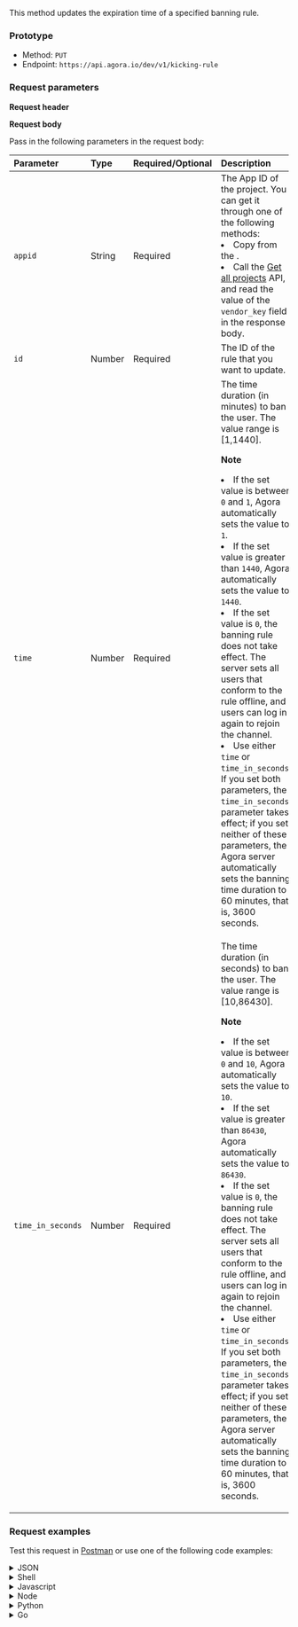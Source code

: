 
This method updates the expiration time of a specified banning rule.

### Prototype

- Method: `PUT`
- Endpoint: `https://api.agora.io/dev/v1/kicking-rule`

### Request parameters

**Request header**

<Authorization/>

**Request body**

Pass in the following parameters in the request body:

| Parameter     | Type |Required/Optional  | Description                     |
| :---------------- | :-----|:-----  | :--------------------------------------- |
| `appid`           | String | Required | The App ID of the project. You can get it through one of the following methods:<li>Copy from the <Link to="{{Global.AGORA_CONSOLE_URL}}"><Vg k="CONSOLE" /></Link>.</li><li> Call the [Get all projects](/interactive-live-streaming/reference/agora-console-rest-api#get-all-projects) API, and read the value of the `vendor_key` field in the response body.</li>          |
| `id`              | Number | Required |The ID of the rule that you want to update.                                |
| `time`            | Number | Required | The time duration (in minutes) to ban the user. The value range is [1,1440].<p> **Note**<li>If the set value is between `0` and `1`, Agora automatically sets the value to `1`.</li><li>If the set value is greater than `1440`, Agora automatically sets the value to `1440`.</li><li>If the set value is `0`, the banning rule does not take effect. The server sets all users that conform to the rule offline, and users can log in again to rejoin the channel.</li><li>Use either `time` or `time_in_seconds`. If you set both parameters, the `time_in_seconds` parameter takes effect; if you set neither of these parameters, the Agora server automatically sets the banning time duration to 60 minutes, that is, 3600 seconds.</li></p>|
| `time_in_seconds` | Number | Required | The time duration (in seconds) to ban the user. The value range is [10,86430].<p>**Note**<li>If the set value is between `0` and `10`, Agora automatically sets the value to `10`.</li><li>If the set value is greater than `86430`, Agora automatically sets the value to `86430`.</li><li>If the set value is `0`, the banning rule does not take effect. The server sets all users that conform to the rule offline, and users can log in again to rejoin the channel.</li><li>Use either `time` or `time_in_seconds`. If you set both parameters, the `time_in_seconds` parameter takes effect; if you set neither of these parameters, the Agora server automatically sets the banning time duration to 60 minutes, that is, 3600 seconds.</li></p> |

### Request examples
Test this request in [Postman](https://documenter.getpostman.com/view/6319646/SVSLr9AM#ed57bf68-671c-4a1d-93ed-e545d9901745) or use one of the following code examples:

<details>
<summary>JSON</summary>

<CodeBlock language="json" showLineNumbers>
  {`{
  "appid": "4855xxxxxxxxxxxxxxxxxxxxxxxxeae2",
  "id": 1953,
  "time": 60
}`}
</CodeBlock>
</details>

<details>
<summary>Shell</summary>

  - <details>
    <summary>curl</summary>

    <CodeBlock language="shell" showLineNumbers>
      {`curl --request PUT \\
                   --url http://api.sd-rtn.com/dev/v1/kicking-rule \\
                   --header 'Accept: application/json' \\
                   --header 'Authorization: ' \\
                   --header 'Content-Type: application/json' \\
                   --data '{
                   "appid": "4855xxxxxxxxxxxxxxxxxxxxxxxxeae2",
                   "id": 1953,
                   "time": 60
                 }'`}
    </CodeBlock>
    </details>

  - <details>
    <summary>HTTPie</summary>

    <CodeBlock language="shell" showLineNumbers>
      {`echo '{
      "appid": "4855xxxxxxxxxxxxxxxxxxxxxxxxeae2",
      "id": 1953,
      "time": 60
    }' |  \\
      http PUT http://api.sd-rtn.com/dev/v1/kicking-rule \\
      Accept:application/json \\
      Authorization:'' \\
      Content-Type:application/json`}
    </CodeBlock>
    </details>

  - <details>
    <summary>wget</summary>

    <CodeBlock language="shell" showLineNumbers>
      {`wget --quiet \\
      --method PUT \\
      --header 'Authorization: ' \\
      --header 'Content-Type: application/json' \\
      --header 'Accept: application/json' \\
      --body-data '{\n  "appid": "4855xxxxxxxxxxxxxxxxxxxxxxxxeae2",\n  "id": 1953,\n  "time": 60\n}' \\
      --output-document \\
      - http://api.sd-rtn.com/dev/v1/kicking-rule`}
    </CodeBlock>
    </details>
</details>

<details>
<summary>Javascript</summary>

  - <details>
    <summary>Fetch</summary>

    <CodeBlock language="js" showLineNumbers>
      {`const url = 'http://api.sd-rtn.com/dev/v1/kicking-rule';
    const options = {
      method: 'PUT',
      headers: {
        Authorization: '',
        'Content-Type': 'application/json',
        Accept: 'application/json'
      },
      body: '{"appid":"4855xxxxxxxxxxxxxxxxxxxxxxxxeae2","id":1953,"time":60}'
    };

    try {
      const response = await fetch(url, options);
      const data = await response.json();
      console.log(data);
    } catch (error) {
      console.error(error);
    }`}
    </CodeBlock>
    </details>

  - <details>
    <summary>XMLHTTPRequest</summary>

    <CodeBlock language="js" showLineNumbers>
      {`const data = JSON.stringify({
      appid: '4855xxxxxxxxxxxxxxxxxxxxxxxxeae2',
      id: 1953,
      time: 60
    });

    const xhr = new XMLHttpRequest();
    xhr.withCredentials = true;

    xhr.addEventListener('readystatechange', function () {
      if (this.readyState === this.DONE) {
        console.log(this.responseText);
      }
    });

    xhr.open('PUT', 'http://api.sd-rtn.com/dev/v1/kicking-rule');
    xhr.setRequestHeader('Authorization', '');
    xhr.setRequestHeader('Content-Type', 'application/json');
    xhr.setRequestHeader('Accept', 'application/json');

    xhr.send(data);`}
    </CodeBlock>
    </details>

  - <details>
    <summary>jQuery</summary>

    <CodeBlock language="js" showLineNumbers>
      {`const settings = {
      async: true,
      crossDomain: true,
      url: 'http://api.sd-rtn.com/dev/v1/kicking-rule',
      method: 'PUT',
      headers: {
        Authorization: '',
        'Content-Type': 'application/json',
        Accept: 'application/json'
      },
      processData: false,
      data: '{\n  "appid": "4855xxxxxxxxxxxxxxxxxxxxxxxxeae2",\n  "id": 1953,\n  "time": 60\n}'
    };

    $.ajax(settings).done(function (response) {
      console.log(response);
    });`}
    </CodeBlock>
    </details>

  - <details>
    <summary>Axios</summary>

    <CodeBlock language="js" showLineNumbers>
      {`import axios from 'axios';

    const options = {
      method: 'PUT',
      url: 'http://api.sd-rtn.com/dev/v1/kicking-rule',
      headers: {
        Authorization: '',
        'Content-Type': 'application/json',
        Accept: 'application/json'
      },
      data: {appid: '4855xxxxxxxxxxxxxxxxxxxxxxxxeae2', id: 1953, time: 60}
    };

    try {
      const { data } = await axios.request(options);
      console.log(data);
    } catch (error) {
      console.error(error);
    }`}
    </CodeBlock>
    </details>
</details>

<details>
<summary>Node</summary>

  - <details>
    <summary>Native</summary>

    <CodeBlock language="js" showLineNumbers>
      {`const http = require('http');

    const options = {
      method: 'PUT',
      hostname: 'api.sd-rtn.com',
      port: null,
      path: '/dev/v1/kicking-rule',
      headers: {
        Authorization: '',
        'Content-Type': 'application/json',
        Accept: 'application/json'
      }
    };

    const req = http.request(options, function (res) {
      const chunks = [];

      res.on('data', function (chunk) {
        chunks.push(chunk);
      });

      res.on('end', function () {
        const body = Buffer.concat(chunks);
        console.log(body.toString());
      });
    });

    req.write(JSON.stringify({appid: '4855xxxxxxxxxxxxxxxxxxxxxxxxeae2', id: 1953, time: 60}));
    req.end();`}
    </CodeBlock>
    </details>

  - <details>
    <summary>Request</summary>

    <CodeBlock language="js" showLineNumbers>
      {`const request = require('request');

    const options = {
      method: 'PUT',
      url: 'http://api.sd-rtn.com/dev/v1/kicking-rule',
      headers: {
        Authorization: '',
        'Content-Type': 'application/json',
        Accept: 'application/json'
      },
      body: {appid: '4855xxxxxxxxxxxxxxxxxxxxxxxxeae2', id: 1953, time: 60},
      json: true
    };

    request(options, function (error, response, body) {
      if (error) throw new Error(error);

      console.log(body);
    });`}
    </CodeBlock>
    </details>

  - <details>
    <summary>Unirest</summary>

    <CodeBlock language="js" showLineNumbers>
      {`const unirest = require('unirest');

    const req = unirest('PUT', 'http://api.sd-rtn.com/dev/v1/kicking-rule');

    req.headers({
      Authorization: '',
      'Content-Type': 'application/json',
      Accept: 'application/json'
    });

    req.type('json');
    req.send({
      appid: '4855xxxxxxxxxxxxxxxxxxxxxxxxeae2',
      id: 1953,
      time: 60
    });

    req.end(function (res) {
      if (res.error) throw new Error(res.error);

      console.log(res.body);
    });`}
    </CodeBlock>
    </details>

  - <details>
    <summary>Fetch</summary>
    <CodeBlock language="js" showLineNumbers>
      {`const fetch = require('node-fetch');

    const url = 'http://api.sd-rtn.com/dev/v1/kicking-rule';
    const options = {
      method: 'PUT',
      headers: {
        Authorization: '',
        'Content-Type': 'application/json',
        Accept: 'application/json'
      },
      body: '{"appid":"4855xxxxxxxxxxxxxxxxxxxxxxxxeae2","id":1953,"time":60}'
    };

    try {
      const response = await fetch(url, options);
      const data = await response.json();
      console.log(data);
    } catch (error) {
      console.error(error);
    }`}
    </CodeBlock>
    </details>

  - <details>
    <summary>Axios</summary>

    <CodeBlock language="js" showLineNumbers>
      {`const axios = require('axios').default;

    const options = {
      method: 'PUT',
      url: 'http://api.sd-rtn.com/dev/v1/kicking-rule',
      headers: {
        Authorization: '',
        'Content-Type': 'application/json',
        Accept: 'application/json'
      },
      data: {appid: '4855xxxxxxxxxxxxxxxxxxxxxxxxeae2', id: 1953, time: 60}
    };

    try {
      const { data } = await axios.request(options);
      console.log(data);
    } catch (error) {
      console.error(error);
    }`}
    </CodeBlock>
    </details>
</details>

<details>
<summary>Python</summary>

  - <details>
    <summary>Python 3</summary>

    <CodeBlock language="python" showLineNumbers>
      {`import http.client

    conn = http.client.HTTPConnection("api.sd-rtn.com")

    payload = "{\n  \"appid\": \"4855xxxxxxxxxxxxxxxxxxxxxxxxeae2\",\n  \"id\": 1953,\n  \"time\": 60\n}"

    headers = {
        'Authorization': "",
        'Content-Type': "application/json",
        'Accept': "application/json"
    }

    conn.request("PUT", "/dev/v1/kicking-rule", payload, headers)

    res = conn.getresponse()
    data = res.read()

    print(data.decode("utf-8"))`}
    </CodeBlock>
    </details>

  - <details>
    <summary>Requests</summary>

    <CodeBlock language="python" showLineNumbers>
      {`import requests

    url = "http://api.sd-rtn.com/dev/v1/kicking-rule"

    payload = {
        "appid": "4855xxxxxxxxxxxxxxxxxxxxxxxxeae2",
        "id": 1953,
        "time": 60
    }
    headers = {
        "Authorization": "",
        "Content-Type": "application/json",
        "Accept": "application/json"
    }

    response = requests.put(url, json=payload, headers=headers)

    print(response.json())`}
    </CodeBlock>
    </details>
</details>

<details>
<summary>Go</summary>

    <CodeBlock language="go" showLineNumbers>
      {`package main

    	"fmt"
    	"strings"
    	"net/http"
    	"io"
    )

    func main() {

    	url := "http://api.sd-rtn.com/dev/v1/kicking-rule"

    	payload := strings.NewReader("{\\n  \\"appid\\": \\"4855xxxxxxxxxxxxxxxxxxxxxxxxeae2\\",\\n  \\"id\\": 1953,\\n  \\"time\\": 60\\n}")

    	req, _ := http.NewRequest("PUT", url, payload)

    	req.Header.Add("Authorization", "")
    	req.Header.Add("Content-Type", "application/json")
    	req.Header.Add("Accept", "application/json")

    	res, _ := http.DefaultClient.Do(req)

    	defer res.Body.Close()
    	body, _ := io.ReadAll(res.Body)

    	fmt.Println(res)
    	fmt.Println(string(body))

    }`}
    </CodeBlock>
    </details>

<details>
<summary>C</summary>
<CodeBlock language="c" showLineNumbers>
  {`CURL *hnd = curl_easy_init();

curl_easy_setopt(hnd, CURLOPT_CUSTOMREQUEST, "PUT");
curl_easy_setopt(hnd, CURLOPT_URL, "http://api.sd-rtn.com/dev/v1/kicking-rule");

struct curl_slist *headers = NULL;
headers = curl_slist_append(headers, "Authorization: ");
headers = curl_slist_append(headers, "Content-Type: application/json");
headers = curl_slist_append(headers, "Accept: application/json");
curl_easy_setopt(hnd, CURLOPT_HTTPHEADER, headers);

curl_easy_setopt(hnd, CURLOPT_POSTFIELDS, "{\\n  \\"appid\\": \\"4855xxxxxxxxxxxxxxxxxxxxxxxxeae2\\",\\n  \\"id\\": 1953,\\n  \\"time\\": 60\\n}");

CURLcode ret = curl_easy_perform(hnd);`}
</CodeBlock>
</details>

<details>
<summary>Objective-C</summary>

<CodeBlock language="objc" showLineNumbers>
  {`#import <Foundation/Foundation.h>

NSDictionary *headers = @{ @"Authorization": @"",
                           @"Content-Type": @"application/json",
                           @"Accept": @"application/json" };
NSDictionary *parameters = @{ @"appid": @"4855xxxxxxxxxxxxxxxxxxxxxxxxeae2",
                              @"id": @1953,
                              @"time": @60 };

NSData *postData = [NSJSONSerialization dataWithJSONObject:parameters options:0 error:nil];

NSMutableURLRequest *request = [NSMutableURLRequest requestWithURL:[NSURL URLWithString:@"http://api.sd-rtn.com/dev/v1/kicking-rule"]
                                                       cachePolicy:NSURLRequestUseProtocolCachePolicy
                                                   timeoutInterval:10.0];
[request setHTTPMethod:@"PUT"];
[request setAllHTTPHeaderFields:headers];
[request setHTTPBody:postData];

NSURLSession *session = [NSURLSession sharedSession];
NSURLSessionDataTask *dataTask = [session dataTaskWithRequest:request
                                            completionHandler:^(NSData *data, NSURLResponse *response, NSError *error) {
                                                if (error) {
                                                    NSLog(@"%@", error);
                                                } else {
                                                    NSHTTPURLResponse *httpResponse = (NSHTTPURLResponse *) response;
                                                    NSLog(@"%@", httpResponse);
                                                }
                                            }];
[dataTask resume];`}
</CodeBlock>
</details>

<details>
<summary>OCaml</summary>

<CodeBlock language="ocaml" showLineNumbers>
  {`open Cohttp_lwt_unix
open Cohttp
open Lwt

let uri = Uri.of_string "http://api.sd-rtn.com/dev/v1/kicking-rule" in
let headers = Header.add_list (Header.init ()) [
  ("Authorization", "");
  ("Content-Type", "application/json");
  ("Accept", "application/json");
] in
let body = Cohttp_lwt_body.of_string "{\\n  \\"appid\\": \\"4855xxxxxxxxxxxxxxxxxxxxxxxxeae2\\",\\n  \\"id\\": 1953,\\n  \\"time\\": 60\\n}" in

Client.call ~headers ~body \`PUT uri
\>\>= fun (res, body_stream) -\>
  (* Do stuff with the result *)`}
</CodeBlock>
</details>

<details>
<summary>C#</summary>
  - <details>
    <summary>HTTPClient</summary>

    <CodeBlock language="csharp" showLineNumbers>
      {`using System.Net.Http.Headers;
    var client = new HttpClient();
    var request = new HttpRequestMessage
    {
        Method = HttpMethod.Put,
        RequestUri = new Uri("http://api.sd-rtn.com/dev/v1/kicking-rule"),
        Headers =
        {
            { "Authorization", "" },
            { "Accept", "application/json" },
        },
        Content = new StringContent("{\\n  \\"appid\\": \\"4855xxxxxxxxxxxxxxxxxxxxxxxxeae2\\",\\n  \\"id\\": 1953,\\n  \\"time\\": 60\\n}")
        {
            Headers =
            {
                ContentType = new MediaTypeHeaderValue("application/json")
            }
        }
    };
    using (var response = await client.SendAsync(request))
    {
        response.EnsureSuccessStatusCode();
        var body = await response.Content.ReadAsStringAsync();
        Console.WriteLine(body);
    }`}
    </CodeBlock>
    </details>

  - <details>
    <summary>RestSharp</summary>

    <CodeBlock language="csharp" showLineNumbers>
      {`var client = new RestClient("http://api.sd-rtn.com/dev/v1/kicking-rule");
    var request = new RestRequest(Method.PUT);
    request.AddHeader("Authorization", "");
    request.AddHeader("Content-Type", "application/json");
    request.AddHeader("Accept", "application/json");
    request.AddParameter("application/json", "{\\n  \\"appid\\": \\"4855xxxxxxxxxxxxxxxxxxxxxxxxeae2\\",\\n  \\"id\\": 1953,\\n  \\"time\\": 60\\n}", ParameterType.RequestBody);
    IRestResponse response = client.Execute(request);`}
    </CodeBlock>
    </details>
</details>


<details>
<summary>Java</summary>
  - <details>
    <summary>AsyncHttp</summary>

    <CodeBlock language="java" showLineNumbers>
      {`AsyncHttpClient client = new DefaultAsyncHttpClient();
    client.prepare("PUT", "http://api.sd-rtn.com/dev/v1/kicking-rule")
      .setHeader("Authorization", "")
      .setHeader("Content-Type", "application/json")
      .setHeader("Accept", "application/json")
      .setBody("{\n  \"appid\": \"4855xxxxxxxxxxxxxxxxxxxxxxxxeae2\",\n  \"id\": 1953,\n  \"time\": 60\n}")
      .execute()
      .toCompletableFuture()
      .thenAccept(System.out::println)
      .join();

    client.close();`}
    </CodeBlock>
    </details>

  - <details>
    <summary>NetHttp</summary>

    <CodeBlock language="java" showLineNumbers>
      {`HttpRequest request = HttpRequest.newBuilder()
        .uri(URI.create("http://api.sd-rtn.com/dev/v1/kicking-rule"))
        .header("Authorization", "")
        .header("Content-Type", "application/json")
        .header("Accept", "application/json")
        .method("PUT", HttpRequest.BodyPublishers.ofString("{\\n  \\"appid\\": \\"4855xxxxxxxxxxxxxxxxxxxxxxxxeae2\\",\n  \\"id\\": 1953,\\n  \"time\": 60\\n}"))
        .build();
    HttpResponse<String> response = HttpClient.newHttpClient().send(request, HttpResponse.BodyHandlers.ofString());
    System.out.println(response.body());`}
    </CodeBlock>
    </details>

  - <details>
    <summary>OkHttp</summary>

    <CodeBlock language="java" showLineNumbers>
      {`OkHttpClient client = new OkHttpClient();

    MediaType mediaType = MediaType.parse("application/json");
    RequestBody body = RequestBody.create(mediaType, "{\\n  \\"appid\\": \\"4855xxxxxxxxxxxxxxxxxxxxxxxxeae2\\",\\n  \\"id\\": 1953,\\n  \\"time\\": 60\\n}");
    Request request = new Request.Builder()
      .url("http://api.sd-rtn.com/dev/v1/kicking-rule")
      .put(body)
      .addHeader("Authorization", "")
      .addHeader("Content-Type", "application/json")
      .addHeader("Accept", "application/json")
      .build();

    Response response = client.newCall(request).execute();`}
    </CodeBlock>
    </details>

  - <details>
    <summary>Unirest</summary>

    <CodeBlock language="java" showLineNumbers>
      {`HttpResponse<String> response = Unirest.put("http://api.sd-rtn.com/dev/v1/kicking-rule")
      .header("Authorization", "")
      .header("Content-Type", "application/json")
      .header("Accept", "application/json")
      .body("{\\n  \\"appid\\": \\"4855xxxxxxxxxxxxxxxxxxxxxxxxeae2\\",\\n  \\"id\\": 1953,\\n  \\"time\\": 60\\n}")
      .asString();`}
    </CodeBlock>
    </details>
</details>

<details>
<summary>Http 1.1</summary>

<CodeBlock language="http" showLineNumbers>
  {`PUT /dev/v1/kicking-rule HTTP/1.1
Authorization:
Content-Type: application/json
Accept: application/json
Host: api.sd-rtn.com
Content-Length: 77
{
  "appid": "4855xxxxxxxxxxxxxxxxxxxxxxxxeae2",
  "id": 1953,
  "time": 60
}`}
</CodeBlock>
</details>

<details>
<summary>Clojure</summary>

<CodeBlock language="clojure" showLineNumbers>
  {`(require '[clj-http.client :as client])

(client/put "http://api.sd-rtn.com/dev/v1/kicking-rule" {:headers {:Authorization ""}
                                                         :content-type :json
                                                         :form-params {:appid "4855xxxxxxxxxxxxxxxxxxxxxxxxeae2"
                                                                       :id 1953
                                                                       :time 60}
                                                         :accept :json})`}
</CodeBlock>
</details>

<details>
<summary>Kotlin</summary>

<CodeBlock language="kotlin" showLineNumbers>
  {`val client = OkHttpClient()

val mediaType = MediaType.parse("application/json")
val body = RequestBody.create(mediaType, "{\\n  \\"appid\\": \\"4855xxxxxxxxxxxxxxxxxxxxxxxxeae2\\",\\n  \\"id\\": 1953,\\n  \\"time\\": 60\\n}")
val request = Request.Builder()
  .url("http://api.sd-rtn.com/dev/v1/kicking-rule")
  .put(body)
  .addHeader("Authorization", "")
  .addHeader("Content-Type", "application/json")
  .addHeader("Accept", "application/json")
  .build()

val response = client.newCall(request).execute()`}
</CodeBlock>
</details>


<details>
<summary>PHP</summary>
  - <details>
    <summary>cURL</summary>

    <CodeBlock language="php" showLineNumbers>
      {`<?php

    $curl = curl_init();

    curl_setopt_array($curl, [
      CURLOPT_URL => "http://api.sd-rtn.com/dev/v1/kicking-rule",
      CURLOPT_RETURNTRANSFER => true,
      CURLOPT_ENCODING => "",
      CURLOPT_MAXREDIRS => 10,
      CURLOPT_TIMEOUT => 30,
      CURLOPT_HTTP_VERSION => CURL_HTTP_VERSION_1_1,
      CURLOPT_CUSTOMREQUEST => "PUT",
      CURLOPT_POSTFIELDS => json_encode([
        'appid' => '4855xxxxxxxxxxxxxxxxxxxxxxxxeae2',
        'id' => 1953,
        'time' => 60
      ]),
      CURLOPT_HTTPHEADER => [
        "Accept: application/json",
        "Authorization: ",
        "Content-Type: application/json"
      ],
    ]);

    $response = curl_exec($curl);
    $err = curl_error($curl);

    curl_close($curl);

    if ($err) {
      echo "cURL Error #:" . $err;
    } else {
      echo $response;
    }`}
    </CodeBlock>
    </details>

  - <details>
    <summary>Guzzle</summary>

    <CodeBlock language="php" showLineNumbers>
      {`<?php

    $client = new GuzzleHttp\\Client();

    $response = $client->request('PUT', 'http://api.sd-rtn.com/dev/v1/kicking-rule', [
      'body' => '{
      "appid": "4855xxxxxxxxxxxxxxxxxxxxxxxxeae2",
      "id": 1953,
      "time": 60
      }',
      'headers' => [
        'Accept' => 'application/json',
        'Authorization' => '',
        'Content-Type' => 'application/json',
      ],
    ]);

    echo $response->getBody();`}
    </CodeBlock>
    </details>
</details>

<details>
<summary>PowerShell</summary>
  - <details>
    <summary>WebRequest</summary>

    <CodeBlock language="shell" showLineNumbers>
      {`$headers=@{}
    $headers.Add("Authorization", "")
    $headers.Add("Content-Type", "application/json")
    $headers.Add("Accept", "application/json")
    $response = Invoke-WebRequest -Uri 'http://api.sd-rtn.com/dev/v1/kicking-rule' -Method PUT -Headers $headers -ContentType 'application/json' -Body '{
      "appid": "4855xxxxxxxxxxxxxxxxxxxxxxxxeae2",
      "id": 1953,
      "time": 60
    }'`}
    </CodeBlock>
    </details>

 -  <details>
    <summary>RestMethod</summary>

    <CodeBlock language="shell" showLineNumbers>
      {`$headers=@{}
    $headers.Add("Authorization", "")
    $headers.Add("Content-Type", "application/json")
    $headers.Add("Accept", "application/json")
    $response = Invoke-RestMethod -Uri 'http://api.sd-rtn.com/dev/v1/kicking-rule' -Method PUT -Headers $headers -ContentType 'application/json' -Body '{
      "appid": "4855xxxxxxxxxxxxxxxxxxxxxxxxeae2",
      "id": 1953,
      "time": 60
    }'`}
    </CodeBlock>
    </details>
</details>

<details>
<summary>R</summary>

<CodeBlock language="r" showLineNumbers>
  {`library(httr)

url \<- "http://api.sd-rtn.com/dev/v1/kicking-rule"

payload \<- "{\\n  \\"appid\\": \\"4855xxxxxxxxxxxxxxxxxxxxxxxxeae2\\",\\n  \\"id\\": 1953,\\n  \\"time\\": 60\\n}"

encode \<- "json"

response \<- VERB("PUT", url, body = payload, add_headers('Authorization' = ''), content_type("application/json"), accept("application/json"), encode = encode)

content(response, "text")`}
</CodeBlock>
</details>

<details>
<summary>Ruby</summary>
<CodeBlock language="ruby" showLineNumbers>
  {`require 'uri'
require 'net/http'

url = URI("http://api.sd-rtn.com/dev/v1/kicking-rule")

http = Net::HTTP.new(url.host, url.port)

request = Net::HTTP::Put.new(url)
request["Authorization"] = ''
request["Content-Type"] = 'application/json'
request["Accept"] = 'application/json'
request.body = "{\\n  \\"appid\\": \\"4855xxxxxxxxxxxxxxxxxxxxxxxxeae2\\",\\n  \\"id\\": 1953,\\n  \\"time\\": 60\\n}"

response = http.request(request)
puts response.read_body`}
</CodeBlock>
</details>

<details>
<summary>Swift</summary>
<CodeBlock language="swift" showLineNumbers>
  {`import Foundation

let headers = [
  "Authorization": "",
  "Content-Type": "application/json",
  "Accept": "application/json"
]
let parameters = [
  "appid": "4855xxxxxxxxxxxxxxxxxxxxxxxxeae2",
  "id": 1953,
  "time": 60
] as [String : Any]

let postData = JSONSerialization.data(withJSONObject: parameters, options: [])

let request = NSMutableURLRequest(url: NSURL(string: "http://api.sd-rtn.com/dev/v1/kicking-rule")! as URL,
                                        cachePolicy: .useProtocolCachePolicy,
                                    timeoutInterval: 10.0)
request.httpMethod = "PUT"
request.allHTTPHeaderFields = headers
request.httpBody = postData as Data

let session = URLSession.shared
let dataTask = session.dataTask(with: request as URLRequest, completionHandler: { (data, response, error) -> Void in
  if (error != nil) {
    print(error as Any)
  } else {
    let httpResponse = response as? HTTPURLResponse
    print(httpResponse)
  }
})

dataTask.resume()`}
</CodeBlock>
</details>

### Response parameters

For details about possible response status codes, see [Response status codes](../../response-status-code).

If the status code is not `200`, the request fails. See the `message` field in the response body for the reason for this failure.

If the status code is `200`, the request succeeds, and the response body includes the following parameters:

| Parameter | Type   | Description                                                  |
| :-------- | :----- | :----------------------------------------------------------- |
| `status`  | String | The status of this request. `success` means the request succeeds. |
| `result`  | Object | The result of the update:<li>`id`: String. The rule ID.</li><li>`ts`: String. The UTC time when the rule expires.</li> |

### Response example

The following is a response example for a successful request:

<CodeBlock language="json" showLineNumbers>
  {`{
  "status": "success",
  "result": {
    "id": 1953,
    "ts": "2018-01-09T08:45:54.545Z"
  }
}`}
</CodeBlock>